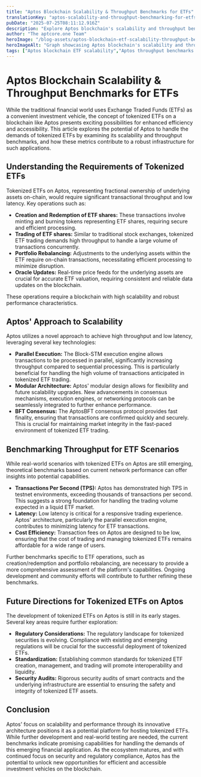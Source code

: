 ```yaml
---
title: "Aptos Blockchain Scalability & Throughput Benchmarks for ETFs"
translationKey: "aptos-scalability-and-throughput-benchmarking-for-etfs"
pubDate: "2025-07-25T08:11:12.916Z"
description: "Explore Aptos blockchain's scalability and throughput benchmarks for ETFs. Discover how Aptos handles the demands of ETF trading and its potential for future growth in the financial sector."
author: "The aptcore.one Team"
heroImage: "/blog-assets/aptos-blockchain-etf-scalability-throughput-benchmarks.jpg"
heroImageAlt: "Graph showcasing Aptos blockchain's scalability and throughput performance benchmarks related to ETF trading."
tags: ["Aptos blockchain ETF scalability","Aptos throughput benchmarks for ETFs","Aptos scalability comparison for ETF investing","how scalable is Aptos for ETFs","Aptos ETF performance and throughput","Aptos blockchain future ETF potential","analyzing Aptos scalability for ETF inclusion"]
---
```


# Aptos Blockchain Scalability & Throughput Benchmarks for ETFs

While the traditional financial world uses Exchange Traded Funds (ETFs) as a convenient investment vehicle, the concept of tokenized ETFs on a blockchain like Aptos presents exciting possibilities for enhanced efficiency and accessibility.  This article explores the potential of Aptos to handle the demands of tokenized ETFs by examining its scalability and throughput benchmarks, and how these metrics contribute to a robust infrastructure for such applications.

## Understanding the Requirements of Tokenized ETFs

Tokenized ETFs on Aptos, representing fractional ownership of underlying assets on-chain, would require significant transactional throughput and low latency.  Key operations such as:

* **Creation and Redemption of ETF shares:**  These transactions involve minting and burning tokens representing ETF shares, requiring secure and efficient processing.
* **Trading of ETF shares:**  Similar to traditional stock exchanges, tokenized ETF trading demands high throughput to handle a large volume of transactions concurrently.
* **Portfolio Rebalancing:**  Adjustments to the underlying assets within the ETF require on-chain transactions, necessitating efficient processing to minimize disruption.
* **Oracle Updates:**  Real-time price feeds for the underlying assets are crucial for accurate ETF valuation, requiring consistent and reliable data updates on the blockchain.

These operations require a blockchain with high scalability and robust performance characteristics.

## Aptos' Approach to Scalability

Aptos utilizes a novel approach to achieve high throughput and low latency, leveraging several key technologies:

* **Parallel Execution:** The Block-STM execution engine allows transactions to be processed in parallel, significantly increasing throughput compared to sequential processing. This is particularly beneficial for handling the high volume of transactions anticipated in tokenized ETF trading.
* **Modular Architecture:** Aptos' modular design allows for flexibility and future scalability upgrades. New advancements in consensus mechanisms, execution engines, or networking protocols can be seamlessly integrated to further enhance performance.
* **BFT Consensus:** The AptosBFT consensus protocol provides fast finality, ensuring that transactions are confirmed quickly and securely. This is crucial for maintaining market integrity in the fast-paced environment of tokenized ETF trading.

## Benchmarking Throughput for ETF Scenarios

While real-world scenarios with tokenized ETFs on Aptos are still emerging, theoretical benchmarks based on current network performance can offer insights into potential capabilities.

* **Transactions Per Second (TPS):**  Aptos has demonstrated high TPS in testnet environments, exceeding thousands of transactions per second. This suggests a strong foundation for handling the trading volume expected in a liquid ETF market.
* **Latency:**  Low latency is critical for a responsive trading experience. Aptos' architecture, particularly the parallel execution engine, contributes to minimizing latency for ETF transactions.
* **Cost Efficiency:**  Transaction fees on Aptos are designed to be low, ensuring that the cost of trading and managing tokenized ETFs remains affordable for a wide range of users.

Further benchmarks specific to ETF operations, such as creation/redemption and portfolio rebalancing, are necessary to provide a more comprehensive assessment of the platform's capabilities.  Ongoing development and community efforts will contribute to further refining these benchmarks.

## Future Directions for Tokenized ETFs on Aptos

The development of tokenized ETFs on Aptos is still in its early stages. Several key areas require further exploration:

* **Regulatory Considerations:**  The regulatory landscape for tokenized securities is evolving.  Compliance with existing and emerging regulations will be crucial for the successful deployment of tokenized ETFs.
* **Standardization:**  Establishing common standards for tokenized ETF creation, management, and trading will promote interoperability and liquidity.
* **Security Audits:**  Rigorous security audits of smart contracts and the underlying infrastructure are essential to ensuring the safety and integrity of tokenized ETF assets.


## Conclusion

Aptos' focus on scalability and performance through its innovative architecture positions it as a potential platform for hosting tokenized ETFs. While further development and real-world testing are needed, the current benchmarks indicate promising capabilities for handling the demands of this emerging financial application. As the ecosystem matures, and with continued focus on security and regulatory compliance, Aptos has the potential to unlock new opportunities for efficient and accessible investment vehicles on the blockchain.